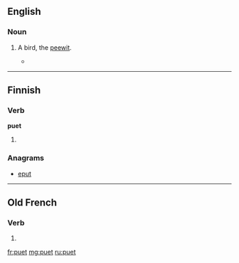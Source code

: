 ==English==

===Noun===
{{en-noun}}

# {{obsolete}} A bird, the [[peewit]].
#* {{rfquotek|François Leguat}}

{{Webster 1913}}

----

==Finnish==

===Verb===
'''puet'''

# {{fi-form of|type=verb|pr=second-person|pl=singular|mood=indicative|tense=present|pukea}}

===Anagrams===
* [[eput#Finnish|eput]]

----

==Old French==

===Verb===
{{head|fro|verb form}}

# {{form of|Third-person singular present indicative|pooir|lang=fro}}

[[fr:puet]]
[[mg:puet]]
[[ru:puet]]